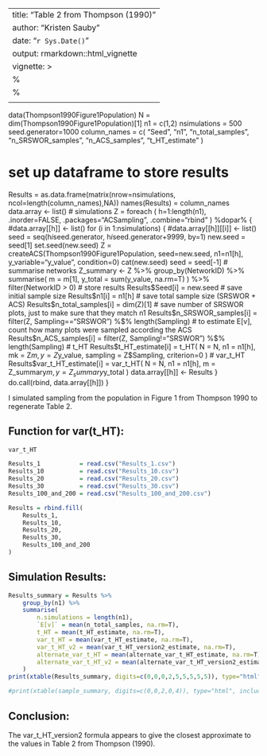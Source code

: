<!-- 
# need to run process_precip and munge files first before compiling this document
rmarkdown::render('Thompson_1990_Table2.Rmd')

# knitr::knit2html
-->

---
title: "Table 2 from Thompson (1990)"
author: "Kristen Sauby"
date: "`r Sys.Date()`"
output: rmarkdown::html_vignette
vignette: >
  %\VignetteIndexEntry{Vignette Title}
  %\VignetteEngine{knitr::rmarkdown}
  \usepackage[utf8]{inputenc}
---

data(Thompson1990Figure1Population)
N = dim(Thompson1990Figure1Population)[1]
n1 = c(1,2)
nsimulations = 500
seed.generator=1000
column_names = c(
	"Seed",
	"n1",
	"n_total_samples",
	"n_SRSWOR_samples", 
	"n_ACS_samples",
	"t_HT_estimate"
)

# set up dataframe to store results
Results = as.data.frame(matrix(nrow=nsimulations, ncol=length(column_names),NA))
names(Results) = column_names
data.array <- list()
# simulations
Z = foreach (
		h=1:length(n1), 
		.inorder=FALSE, 
		.packages="ACSampling", 
		.combine="rbind"
	) %dopar% {
		#data.array[[h]] <- list()
		for (i in 1:nsimulations) {
			#data.array[[h]][[i]] <- list()
			seed = seq(h*i*seed.generator, h*i*seed.generator+9999, by=1) 
			new.seed = seed[1]
			set.seed(new.seed)
			Z = createACS(Thompson1990Figure1Population, seed=new.seed, n1=n1[h], 
				y_variable="y_value", condition=0)
			cat(new.seed)
			seed = seed[-1]
			# summarise networks
			Z_summary <- Z %>% group_by(NetworkID) %>%
				summarise(
					m = m[1],
					y_total = sum(y_value, na.rm=T)
					) %>%
				filter(NetworkID > 0)
			# store results
			Results$Seed[i] = new.seed
			# save initial sample size
			Results$n1[i] = n1[h]
			# save total sample size (SRSWOR + ACS)
			Results$n_total_samples[i] = dim(Z)[1]
			# save number of SRSWOR plots, just to make sure that they match n1
			Results$n_SRSWOR_samples[i] = filter(Z, Sampling=="SRSWOR") %$% length(Sampling)
			# to estimate E[v], count how many plots were sampled according the ACS
			Results$n_ACS_samples[i] = filter(Z, Sampling!="SRSWOR") %$% length(Sampling)
			# t_HT
			Results$t_HT_estimate[i] = t_HT(
				N = N, 
				n1 = n1[h], 
				mk = Z$m, 
				y = Z$y_value,
				sampling = Z$Sampling,
				criterion=0
			) 
			# var_t_HT
			Results$var_t_HT_estimate[i] = var_t_HT(
				N = N, 
				n1 = n1[h], 
				m = Z_summary$m, 
				y = Z_summary$y_total
			)
			data.array[[h]] <- Results
		}
		do.call(rbind, data.array[[h]])
	}



I simulated sampling from the population in Figure 1 from Thompson 1990 to regenerate Table 2.

## Function for var(t_HT):

```r
var_t_HT
```


```r
Results_1 			= read.csv("Results_1.csv")
Results_10 			= read.csv("Results_10.csv")
Results_20 			= read.csv("Results_20.csv")
Results_30 			= read.csv("Results_30.csv")
Results_100_and_200 = read.csv("Results_100_and_200.csv")

Results = rbind.fill(
	Results_1,
	Results_10,
	Results_20,
	Results_30,
	Results_100_and_200
)
```

## Simulation Results:
```r
Results_summary = Results %>%
	group_by(n1) %>%
	summarise(
		n.simulations = length(n1),
		`E[v]` = mean(n_total_samples, na.rm=T),
		t_HT = mean(t_HT_estimate, na.rm=T),
		var_t_HT = mean(var_t_HT_estimate, na.rm=T),
		var_t_HT_v2 = mean(var_t_HT_version2_estimate, na.rm=T),
		alternate_var_t_HT = mean(alternate_var_t_HT_estimate, na.rm=T),
		alternate_var_t_HT_v2 = mean(alternate_var_t_HT_version2_estimate, na.rm=T)
	)
print(xtable(Results_summary, digits=c(0,0,0,2,5,5,5,5,5)), type="html", include.rownames=FALSE)

#print(xtable(sample_summary, digits=c(0,0,2,0,4)), type="html", include.rownames=FALSE)

```

## Conclusion:

The var_t_HT_version2 formula appears to give the closest approximate to the values in Table 2 from Thompson (1990).




